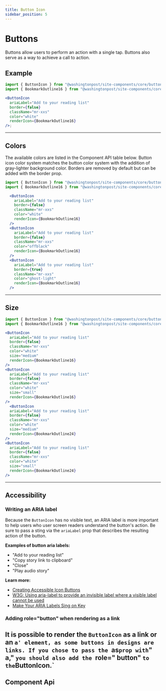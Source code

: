 ```yaml
---
title: Button Icon
sidebar_position: 5
---
```


 



# Buttons

<!-- Description of component -->

Buttons allow users to perform an action with a single tap. 
Buttons also serve as a way to achieve a call to action. 

<!-- Live Example of component import live component above-->


<Container className="flex-wrap pa-xxs">
<ButtonIcon
  ariaLabel="Add to your reading list"
  border={false}
  className="mr-xxs"
  color="white"
  renderIcon={BookmarkOutline16}
/>
</Container>

<!-- Tabs between design & implementation -->
<Tabs isDesignDoc={false} relatedUrl="design/uncategorized/button"/>

## Example

<Container className="flex-wrap pa-xxs">
<ButtonIcon
  ariaLabel="Add to your reading list"
  border={false}
  className="mr-xxs"
  color="white"
  renderIcon={BookmarkOutline16}
/>
</Container>

```jsx
import { ButtonIcon } from "@washingtonpost/site-components/core/button-icon";
import { BookmarkOutline16 } from "@washingtonpost/site-components/core/icon/bookmark-outline/16";

<ButtonIcon
  ariaLabel="Add to your reading list"
  border={false}
  className="mr-xxs"
  color="white"
  renderIcon={BookmarkOutline16}
/>;
```
---
## Colors
The available colors are listed in the Component API table below. Button icon color system matches the button color system with the addition of gray-lighter background color. Borders are removed by default but can be added with the border prop.


<Container className="flex-wrap pa-xxs">
  <ButtonIcon
    ariaLabel="Add to your reading list"
    border={false}
    className="mr-xxs"
    color="white"
    renderIcon={BookmarkOutline16}
  />
  <ButtonIcon
    ariaLabel="Add to your reading list"
    border={false}
    className="mr-xxs"
    color="offblack"
    renderIcon={BookmarkOutline16}
  />
  <ButtonIcon
    ariaLabel="Add to your reading list"
    border={true}
    className="mr-xxs"
    color="ghost-light"
    renderIcon={BookmarkOutline16}
  />
</Container>

```jsx
import { ButtonIcon } from "@washingtonpost/site-components/core/button-icon";
import { BookmarkOutline16 } from "@washingtonpost/site-components/core/icon/bookmark-outline/16";

  <ButtonIcon
    ariaLabel="Add to your reading list"
    border={false}
    className="mr-xxs"
    color="white"
    renderIcon={BookmarkOutline16}
  />
  <ButtonIcon
    ariaLabel="Add to your reading list"
    border={false}
    className="mr-xxs"
    color="offblack"
    renderIcon={BookmarkOutline16}
  />
  <ButtonIcon
    ariaLabel="Add to your reading list"
    border={true}
    className="mr-xxs"
    color="ghost-light"
    renderIcon={BookmarkOutline16}
  />
```
---
## Size
<Container className="flex-wrap pa-xxs">
  <ButtonIcon
    ariaLabel="Add to your reading list"
    border={false}
    className="mr-xxs"
    color="white"
    size="medium"
    renderIcon={BookmarkOutline16}
  />
  <ButtonIcon
    ariaLabel="Add to your reading list"
    border={false}
    className="mr-xxs"
    color="white"
    size="small"
    renderIcon={BookmarkOutline16}
  />
    <ButtonIcon
    ariaLabel="Add to your reading list"
    border={false}
    className="mr-xxs"
    color="white"
    size="medium"
    renderIcon={BookmarkOutline24}
  />
  <ButtonIcon
    ariaLabel="Add to your reading list"
    border={false}
    className="mr-xxs"
    color="white"
    size="small"
    renderIcon={BookmarkOutline24}
  />
</Container>

```jsx
import { ButtonIcon } from "@washingtonpost/site-components/core/button-icon";
import { BookmarkOutline16 } from "@washingtonpost/site-components/core/icon/bookmark-outline/16";

<ButtonIcon
  ariaLabel="Add to your reading list"
  border={false}
  className="mr-xxs"
  color="white"
  size="medium"
  renderIcon={BookmarkOutline16}
/>
<ButtonIcon
  ariaLabel="Add to your reading list"
  border={false}
  className="mr-xxs"
  color="white"
  size="small"
  renderIcon={BookmarkOutline16}
/>
  <ButtonIcon
  ariaLabel="Add to your reading list"
  border={false}
  className="mr-xxs"
  color="white"
  size="medium"
  renderIcon={BookmarkOutline24}
/>
<ButtonIcon
  ariaLabel="Add to your reading list"
  border={false}
  className="mr-xxs"
  color="white"
  size="small"
  renderIcon={BookmarkOutline24}
/>
```
---
## Accessibility

### Writing an ARIA label

Because the `ButtonIcon` has no visible text, an ARIA label is more important to help users who user screen readers understand the button's action. Be sure to pass a sting via the `ariaLabel` prop that describes the resulting action of the button.

**Examples of button aria labels:**

- "Add to your reading list"
- "Copy story link to clipboard"
- "Close"
- "Play audio story"

**Learn more:**

- [Creating Accessible Icon Buttons](https://www.sarasoueidan.com/blog/accessible-icon-buttons/)
- [W3G: Using aria-label to provide an invisible label where a visible label cannot be used](https://www.w3.org/TR/WCAG20-TECHS/ARIA14.html)
- [Make Your ARIA Labels Sing on Key](https://knowbility.org/blog/2019/ARIA-labels/)

### Adding role="button" when rendering as a link

It is possible to render the `ButtonIcon` as a link or an `a' element, as some buttons in designs are links. If you chose to pass the `as` prop with `" a," `you should also add the `role=" button" ` to the `ButtonIcon.`
---
## Component Api

<ApiTable componentName="buttonicon"/>
